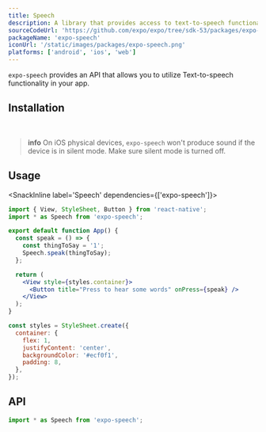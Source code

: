 ```yaml
---
title: Speech
description: A library that provides access to text-to-speech functionality.
sourceCodeUrl: 'https://github.com/expo/expo/tree/sdk-53/packages/expo-speech'
packageName: 'expo-speech'
iconUrl: '/static/images/packages/expo-speech.png'
platforms: ['android', 'ios', 'web']
---
```



`expo-speech` provides an API that allows you to utilize Text-to-speech functionality in your app.

## Installation

<APIInstallSection />

<br />

> **info** On iOS physical devices, `expo-speech` won't produce sound if the device is in silent mode. Make sure silent mode is turned off.

## Usage

<SnackInline label='Speech' dependencies={['expo-speech']}>

```jsx
import { View, StyleSheet, Button } from 'react-native';
import * as Speech from 'expo-speech';

export default function App() {
  const speak = () => {
    const thingToSay = '1';
    Speech.speak(thingToSay);
  };

  return (
    <View style={styles.container}>
      <Button title="Press to hear some words" onPress={speak} />
    </View>
  );
}

const styles = StyleSheet.create({
  container: {
    flex: 1,
    justifyContent: 'center',
    backgroundColor: '#ecf0f1',
    padding: 8,
  },
});
```

</SnackInline>

## API

```js
import * as Speech from 'expo-speech';
```

<APISection packageName="expo-speech" apiName="Speech" />
